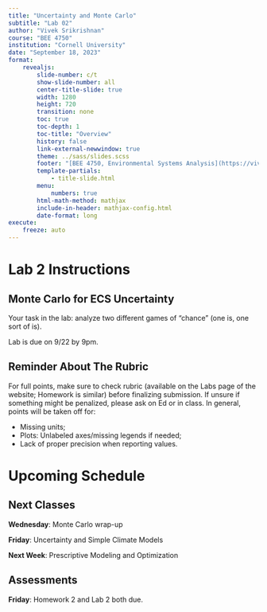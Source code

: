 ```yaml
---
title: "Uncertainty and Monte Carlo"
subtitle: "Lab 02"
author: "Vivek Srikrishnan"
course: "BEE 4750"
institution: "Cornell University"
date: "September 18, 2023"
format:
    revealjs:
        slide-number: c/t
        show-slide-number: all
        center-title-slide: true
        width: 1280
        height: 720
        transition: none
        toc: true
        toc-depth: 1
        toc-title: "Overview"
        history: false
        link-external-newwindow: true
        theme: ../sass/slides.scss
        footer: "[BEE 4750, Environmental Systems Analysis](https://viveks.me/environmental-systems-analysis)"
        template-partials:
            - title-slide.html
        menu:
            numbers: true
        html-math-method: mathjax      
        include-in-header: mathjax-config.html
        date-format: long
execute:
    freeze: auto
---
```



# Lab 2 Instructions

## Monte Carlo for ECS Uncertainty

Your task in the lab: analyze two different games of "chance" (one is, one sort of is). 

Lab is due on 9/22 by 9pm.

## Reminder About The Rubric

For full points, make sure to check rubric (available on the Labs page of the website; Homework is similar) before finalizing submission. If unsure if something might be penalized, please ask on Ed or in class. In general, points will be taken off for:

* Missing units;
* Plots: Unlabeled axes/missing legends if needed;
* Lack of proper precision when reporting values.

# Upcoming Schedule

## Next Classes

**Wednesday**: Monte Carlo wrap-up

**Friday**: Uncertainty and Simple Climate Models

**Next Week**: Prescriptive Modeling and Optimization

## Assessments

**Friday**: Homework 2 and Lab 2 both due.